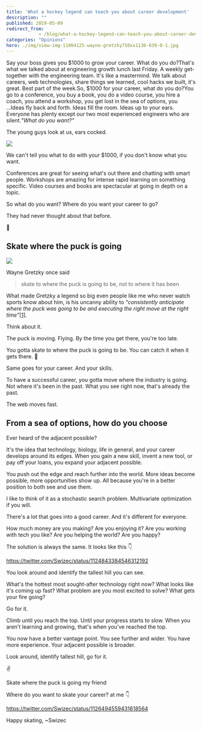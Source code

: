 ```yaml
---
title: 'What a hockey legend can teach you about career development'
description: ""
published: 2019-05-09
redirect_from: 
            - /blog/what-a-hockey-legend-can-teach-you-about-career-development/swizec/9071
categories: "Opinions"
hero: ./img/view-img-11004125-wayne-gretzky750xx1136-639-0-1.jpg
---
```

Say your boss gives you $1000 to grow your career. What do you do?That&#x27;s what we talked about at engineering growth lunch last Friday. A weekly get-together with the engineering team. It&#x27;s like a mastermind. We talk about careers, web technologies, share things we learned, cool hacks we built, it&#x27;s great. Best part of the week.So, $1000 for your career, what do you do?You go to a conference, you buy a book, you do a video course, you hire a coach, you attend a workshop, you get lost in the sea of options, you ...Ideas fly back and forth. Ideas fill the room. Ideas up to your ears. Everyone has plenty except our two most experienced engineers who are silent._&quot;What do you want?&quot;_



The young guys look at us, ears cocked.



![](./img/media-j6Q00U29sHyzS-giphy.gif)



We can&#x27;t tell you what to do with your $1000, if you don&#x27;t know what you want.



Conferences are great for seeing what&#x27;s out there and chatting with smart people. Workshops are amazing for intense rapid learning on something specific. Video courses and books are spectacular at going in depth on a topic.



So what do you want? Where do you want your career to go?



They had never thought about that before.



🤔



## Skate where the puck is going



![](./img/view-img-11004125-wayne-gretzky750xx1136-639-0-1.jpg)



Wayne Gretzky once said



> skate to where the puck is going to be, not to where it has been



What made Gretzky a legend so big even people like me who never watch sports know about him, is his uncanny ability to _&quot;consistently anticipate where the puck was going to be and executing the right move at the right time&quot;_[\[1\]](https://en.wikipedia.org/wiki/Wayne_Gretzky).



Think about it.



The puck is moving. Flying. By the time you get there, you&#x27;re too late.



You gotta skate to where the puck is going to be. You can catch it when it gets there. 🏑



Same goes for your career. And your skills.



To have a successful career, you gotta move where the industry is going. Not where it&#x27;s been in the past. What you see right now, that&#x27;s already the past.



The web moves fast.



## From a sea of options, how do you choose



Ever heard of the adjacent possible?



It&#x27;s the idea that technology, biology, life in general, and your career develops around its edges. When you gain a new skill, invent a new tool, or pay off your loans, you expand your adjacent possible.



You push out the edge and reach further into the world. More ideas become possible, more opportunities show up. All because you&#x27;re in a better position to both see and use them.



I like to think of it as a stochastic search problem. Multivariate optimization if you will.



There&#x27;s a lot that goes into a good career. And it&#x27;s different for everyone.



How much money are you making? Are you enjoying it? Are you working with tech you like? Are you helping the world? Are you happy?



The solution is always the same. It looks like this 👇



https://twitter.com/Swizec/status/1124843384546312192



You look around and identify the tallest hill you can see.



What&#x27;s the hottest most sought-after technology right now? What looks like it&#x27;s coming up fast? What problem are you most excited to solve? What gets your fire going?



Go for it.



Climb until you reach the top. Until your progress starts to slow. When you aren&#x27;t learning and growing, that&#x27;s when you&#x27;ve reached the top.



You now have a better vantage point. You see further and wider. You have more experience. Your adjacent possible is broader.



Look around, identify tallest hill, go for it.



✌️



Skate where the puck is going my friend



Where do you want to skate your career? at me 👇



https://twitter.com/Swizec/status/1126494559431618564



Happy skating, ~Swizec